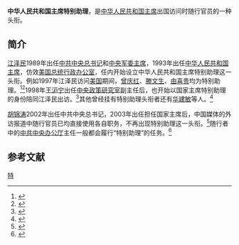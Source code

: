 '''中华人民共和国主席特别助理'''，是[[中华人民共和国主席|中华人民共和国主席]]出国访问时随行官员的一种头衔。

==简介==
[[江泽民|江泽民]]1989年出任[[中国共产党中央委员会总书记|中共中央总书记]]和[[中国共产党中央军事委员会主席|中央军委主席]]，1993年出任[[中华人民共和国主席|中华人民共和国主席]]，仿效[[美国总统行政办公室|美国总统行政办公室]]，任内开始设立中华人民共和国主席特别助理这一头衔。例如1997年江泽民访问[[美国|美国]]期间，[[曾庆红|曾庆红]]、[[滕文生|滕文生]]、[[由喜贵|由喜贵]]均为特别助理。<ref>{{Cite web |url=http://www.people.com.cn/item/ldhd/Jiangzm/1998/chufang/1997meiguo/cf0036.html |title=圆满结束对美国的国事访问江主席离洛杉矶回国洛杉矶友好团体为江主席举行盛大午宴，人民日报，1997-11-04 |accessdate=2016-09-20 |archive-date=2018-10-01 |archive-url=https://web.archive.org/web/20181001181216/http://www.people.com.cn/item/ldhd/Jiangzm/1998/chufang/1997meiguo/cf0036.html |dead-url=no }}</ref><ref>{{Cite web |url=http://www.people.com.cn/GB/shizheng/16/20020422/714869.html |title=江主席抵檀香山受到热烈欢迎，人民日报，1997-10-28 |accessdate=2016-09-20 |archive-date=2018-10-01 |archive-url=https://web.archive.org/web/20181001185006/http://www.people.com.cn/GB/shizheng/16/20020422/714869.html |dead-url=no }}</ref>1998年[[王沪宁|王沪宁]]出任[[中央政策研究室|中央政策研究室]]副主任后，也开始以国家主席特别助理的身份陪同江泽民出访。<ref>{{Cite web |url=http://news.sina.com.cn/c/sd/2013-11-27/110728824791.shtml?wbf=relate |title=解密中南海智库:第1智囊王沪宁受3任总书记重用，新浪，2013-11-27 |accessdate=2016-09-20 |archive-date=2019-06-26 |archive-url=https://web.archive.org/web/20190626161102/http://news.sina.com.cn/c/sd/2013-11-27/110728824791.shtml?wbf=relate |dead-url=no }}</ref>其他曾经挂有特别助理头衔者还有[[华建敏|华建敏]]等人。<ref>{{Cite web |url=http://www.gmw.cn/01gmrb/1999-10/19/GB/GM%5E18214%5E1%5EGM1-1914.HTM |title=江泽民出访欧非亚六国抵伦敦，光明网，1999-10-19 |accessdate=2016-09-20 |archive-date=2004-11-15 |archive-url=https://web.archive.org/web/20041115152017/http://www.gmw.cn/01gmrb/1999-10/19/GB/gm%5E18214%5E1%5EGM1-1914.htm |dead-url=no }}</ref>

[[胡锦涛|胡锦涛]]2002年出任中共中央总书记，2003年出任担任国家主席后，中国媒体的外访报道中随行官员已均直接使用各自职务，不再出现特别助理这一头衔。<ref>{{Cite web |url=http://news.xinhuanet.com/world/2011-01/18/c_12994783.htm |title=胡锦涛离京对美国进行国事访问，新华网，2001-01-18 |accessdate=2016-09-20 |archive-date=2011-01-21 |archive-url=https://web.archive.org/web/20110121162556/http://news.xinhuanet.com/world/2011-01/18/c_12994783.htm |dead-url=no }}</ref>随行者中的[[中共中央办公厅|中共中央办公厅]]主任一般都会履行“特别助理”的任务。<ref>{{Cite web |url=http://news.takungpao.com/mainland/focus/2013-06/1658666.html |title=从随访人员看外交 栗战书任“特别助理”，大公网，2013-06-01 |accessdate=2016-09-20 |archive-date=2018-09-30 |archive-url=https://web.archive.org/web/20180930095145/http://news.takungpao.com/mainland/focus/2013-06/1658666.html |dead-url=no }}</ref>

==参考文献==
{{reflist}}

[[Category:中华人民共和国主席|特]]